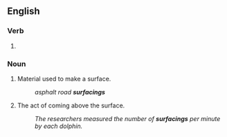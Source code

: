==English==

===Verb===
{{head|en|present participle}}

# {{present participle of|surface|lang=en|nocat=1}}

===Noun===
{{en-noun}}

# Material used to make a surface.
#: ''asphalt road '''surfacings'''''
# The act of coming above the surface.
#: ''The researchers measured the number of '''surfacings''' per minute by each dolphin.''